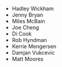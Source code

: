 
- Hadley Wickham
- Jenny Bryan
- Miles McBain
- Joe Cheng
- Di Cook
- Rob Hyndman
- Kerrie Mengersen
- Damjan Vukcevic
- Matt Moores
